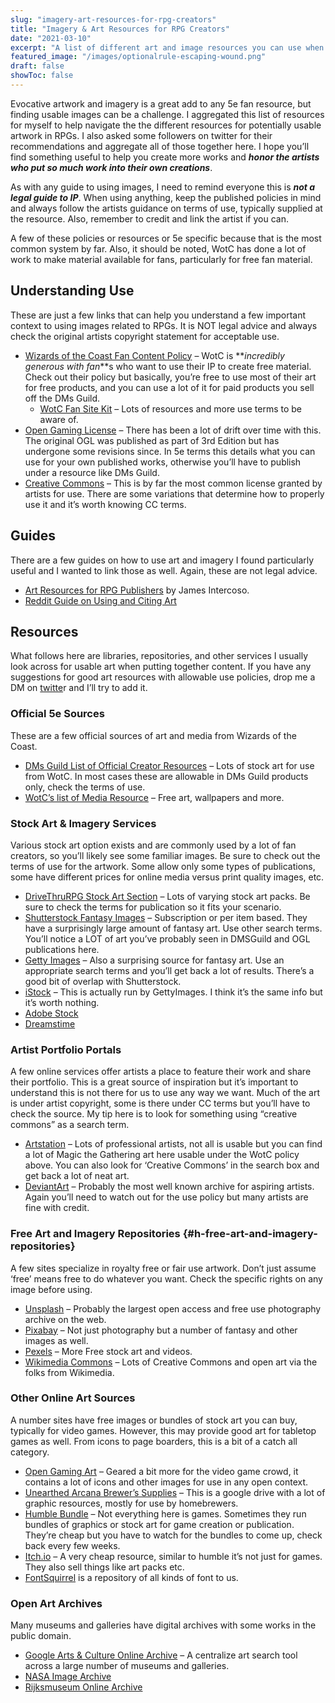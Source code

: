 ```yaml
---
slug: "imagery-art-resources-for-rpg-creators"
title: "Imagery & Art Resources for RPG Creators"
date: "2021-03-10"
excerpt: "A list of different art and image resources you can use when creating your TTRPG content."
featured_image: "/images/optionalrule-escaping-wound.png"
draft: false
showToc: false
---
```


Evocative artwork and imagery is a great add to any 5e fan resource, but finding usable images can be a challenge. I aggregated this list of resources for myself to help navigate the the different resources for potentially usable artwork in RPGs. I also asked some followers on twitter for their recommendations and aggregate all of those together here. I hope you&#8217;ll find something useful to help you create more works and **_honor the artists who put so much work into their own creations_**.

As with any guide to using images, I need to remind everyone this is **_not a legal guide to IP_**. When using anything, keep the published policies in mind and always follow the artists guidance on terms of use, typically supplied at the resource. Also, remember to credit and link the artist if you can.

A few of these policies or resources or 5e specific because that is the most common system by far. Also, it should be noted, WotC has done a lot of work to make material available for fans, particularly for free fan material.

## Understanding Use

These are just a few links that can help you understand a few important context to using images related to RPGs. It is NOT legal advice and always check the original artists copyright statement for acceptable use.

  * <a href="https://company.wizards.com/en/legal/fancontentpolicy" target="_blank" rel="noreferrer noopener">Wizards of the Coast Fan Content Policy</a> &#8211; WotC is **_incredibly generous with fan_**s who want to use their IP to create free material. Check out their policy but basically, you&#8217;re free to use most of their art for free products, and you can use a lot of it for paid products you sell off the DMs Guild.
      * <a href="https://dnd.wizards.com/articles/features/fan-site-kit" target="_blank" rel="noreferrer noopener">WotC Fan Site Kit</a> &#8211; Lots of resources and more use terms to be aware of.
  * <a href="https://dnd.wizards.com/articles/features/systems-reference-document-srd" target="_blank" rel="noreferrer noopener">Open Gaming License</a> &#8211; There has been a lot of drift over time with this. The original OGL was published as part of 3rd Edition but has undergone some revisions since. In 5e terms this details what you can use for your own published works, otherwise you&#8217;ll have to publish under a resource like DMs Guild.
  * <a href="https://creativecommons.org/use-remix/" target="_blank" rel="noreferrer noopener">Creative Commons</a> &#8211; This is by far the most common license granted by artists for use. There are some variations that determine how to properly use it and it&#8217;s worth knowing CC terms.

## Guides

There are a few guides on how to use art and imagery I found particularly useful and I wanted to link those as well. Again, these are not legal advice.

  * <a href="https://worldbuilderblog.me/2017/09/28/art-resources-for-rpg-publishers/" target="_blank" rel="noreferrer noopener">Art Resources for RPG Publishers</a> by James Intercoso.
  * <a href="https://www.reddit.com/r/UnearthedArcana/comments/8p0vnl/cite_the_art_you_use_the_why_and_how_highly/" target="_blank" rel="noreferrer noopener">Reddit Guide on Using and Citing Art</a>

## Resources

What follows here are libraries, repositories, and other services I usually look across for usable art when putting together content. If you have any suggestions for good art resources with allowable use policies, drop me a DM on <a href="https://www.twitter.com/optionalrule" target="_blank" rel="noreferrer noopener">twitte</a>r and I&#8217;ll try to add it. 

### Official 5e Sources

These are a few official sources of art and media from Wizards of the Coast.

  * <a href="https://www.dmsguild.com/browse.php?keywords=%22DMs+Guild+Creator+Resource%22" target="_blank" rel="noreferrer noopener">DMs Guild List of Official Creator Resources</a> &#8211; Lots of stock art for use from WotC. In most cases these are allowable in DMs Guild products only, check the terms of use.
  * <a href="https://dnd.wizards.com/articles/media-resources/" target="_blank" rel="noreferrer noopener">WotC&#8217;s list of Media Resource</a> &#8211; Free art, wallpapers and more.

### Stock Art & Imagery Services

Various stock art option exists and are commonly used by a lot of fan creators, so you&#8217;ll likely see some familiar images. Be sure to check out the terms of use for the artwork. Some allow only some types of publications, some have different prices for online media versus print quality images, etc.

  * <a href="https://www.drivethrurpg.com/browse.php?filters=0_2893_0_0_0" target="_blank" rel="noreferrer noopener">DriveThruRPG Stock Art Section</a> &#8211; Lots of varying stock art packs. Be sure to check the terms for publication so it fits your scenario.
  * <a href="https://www.shutterstock.com/search/fantasy" target="_blank" rel="noreferrer noopener">Shutterstock Fantasy Images</a> &#8211; Subscription or per item based. They have a surprisingly large amount of fantasy art. Use other search terms. You&#8217;ll notice a LOT of art you&#8217;ve probably seen in DMSGuild and OGL publications here.
  * <a href="https://www.gettyimages.com/photos/fantasy?family=creative&license=rf&phrase=fantasy&sort=mostpopular#license" target="_blank" rel="noreferrer noopener">Getty Images</a> &#8211; Also a surprising source for fantasy art. Use an appropriate search terms and you&#8217;ll get back a lot of results. There&#8217;s a good bit of overlap with Shutterstock.
  * <a href="https://www.istockphoto.com/" target="_blank" rel="noreferrer noopener">iStock</a> &#8211; This is actually run by GettyImages. I think it&#8217;s the same info but it&#8217;s worth nothing.
  * <a href="https://stock.adobe.com/search?k=fantasy" target="_blank" rel="noreferrer noopener">Adobe Stock</a>
  * <a href="https://www.dreamstime.com/" target="_blank" rel="noreferrer noopener">Dreamstime</a>

### Artist Portfolio Portals

A few online services offer artists a place to feature their work and share their portfolio. This is a great source of inspiration but it&#8217;s important to understand this is not there for us to use any way we want. Much of the art is under artist copyright, some is there under CC terms but you&#8217;ll have to check the source. My tip here is to look for something using &#8220;creative commons&#8221; as a search term.

  * <a href="https://www.artstation.com/search?q=Creative%20Commons&sort_by=relevance" target="_blank" rel="noreferrer noopener">Artstation</a> &#8211; Lots of professional artists, not all is usable but you can find a lot of Magic the Gathering art here usable under the WotC policy above. You can also look for &#8216;Creative Commons&#8217; in the search box and get back a lot of neat art.
  * <a href="https://www.deviantart.com/" target="_blank" rel="noreferrer noopener">DeviantArt</a> &#8211; Probably the most well known archive for aspiring artists. Again you&#8217;ll need to watch out for the use policy but many artists are fine with credit.

### Free Art and Imagery Repositories {#h-free-art-and-imagery-repositories}

A few sites specialize in royalty free or fair use artwork. Don&#8217;t just assume &#8216;free&#8217; means free to do whatever you want. Check the specific rights on any image before using.

  * <a href="https://unsplash.com/" target="_blank" rel="noreferrer noopener">Unsplash</a> &#8211; Probably the largest open access and free use photography archive on the web.
  * <a href="https://pixabay.com/images/search/fantasy/" target="_blank" rel="noreferrer noopener">Pixabay</a> &#8211; Not just photography but a number of fantasy and other images as well.
  * <a href="https://www.pexels.com/" target="_blank" rel="noreferrer noopener">Pexels</a> &#8211; More Free stock art and videos.
  * <a href="https://commons.wikimedia.org/wiki/Main_Page" target="_blank" rel="noreferrer noopener">Wikimedia Commons</a> &#8211; Lots of Creative Commons and open art via the folks from Wikimedia.

### Other Online Art Sources

A number sites have free images or bundles of stock art you can buy, typically for video games. However, this may provide good art for tabletop games as well. From icons to page boarders, this is a bit of a catch all category.

  * <a href="https://opengameart.org/" target="_blank" rel="noreferrer noopener">Open Gaming Art</a> &#8211; Geared a bit more for the video game crowd, it contains a lot of icons and other images for use in any open context.
  * <a href="https://drive.google.com/drive/folders/162F0Q-vvzwwSDu8HfvolHw_JJyoKG3hB" target="_blank" rel="noreferrer noopener">Unearthed Arcana Brewer&#8217;s Supplies</a> &#8211; This is a google drive with a lot of graphic resources, mostly for use by homebrewers.
  * <a href="https://www.humblebundle.com/" target="_blank" rel="noreferrer noopener">Humble Bundle</a> &#8211; Not everything here is games. Sometimes they run bundles of graphics or stock art for game creation or publication. They&#8217;re cheap but you have to watch for the bundles to come up, check back every few weeks.
  * <a href="http://itch.io" target="_blank" rel="noreferrer noopener">Itch.io</a> &#8211; A very cheap resource, similar to humble it&#8217;s not just for games. They also sell things like art packs etc.
  * <a href="https://www.fontsquirrel.com/" target="_blank" rel="noreferrer noopener">FontSquirrel</a> is a repository of all kinds of font to us.

### Open Art Archives

Many museums and galleries have digital archives with some works in the public domain.

  * <a href="https://artsandculture.google.com/partner" target="_blank" rel="noreferrer noopener">Google Arts & Culture Online Archive</a> &#8211; A centralize art search tool across a large number of museums and galleries.
  * <a href="https://images.nasa.gov/" target="_blank" rel="noreferrer noopener">NASA Image Archive</a>
  * <a href="https://www.rijksmuseum.nl/en/rijksstudio" target="_blank" rel="noreferrer noopener">Rijksmuseum Online Archive</a>